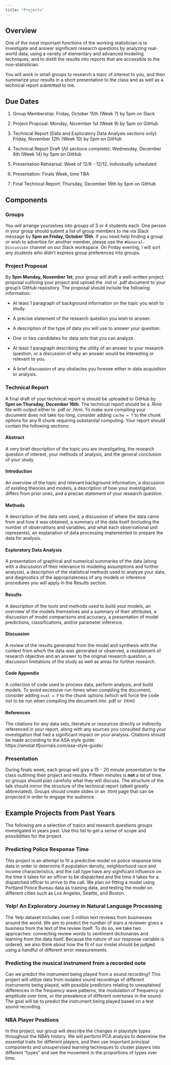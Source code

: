```yaml
---
title: "Projects"
---
```


## Overview
One of the most important functions of the working statistician is to investigate and answer significant research questions by analyzing real-world data, using a variety of elementary and advanced modeling techniques, and to distill the results into reports that are accessible to the non-statistician. 

You will work in small groups to research a topic of interest to you, and then summarize your results in a short presentation to the class and as well as a technical report submitted to me.

## Due Dates

1. Group Membership: Friday, October 15th (Week 7) by 5pm on Slack

2. Project Proposal: Monday, November 1st (Week 9) by 5pm on GitHub

3. Technical Report (Data and Exploratory Data Analysis sections only): Friday, November 12th (Week 10) by 5pm on GitHub

4. Technical Report Draft (All sections complete): Wednesday, December 8th (Week 14) by 5pm on GitHub

5. Presentation Rehearsal: Week of 12/6 - 12/12, individually scheduled

6. Presentation: Finals Week, time TBA

7. Final Technical Report: Thursday, December 16th by 5pm on GitHub



## Components

### Groups

You will arrange yourselves into groups of 3 or 4 students each. One person in your group should submit a list of group members to me via Slack message by **5pm on Friday, October 15th**. If you need help finding a group or wish to advertise for another member, please use the `#General-Discussion` channel on our Slack workspace. On Friday evening, I will sort any students who didn't express group preferences into groups.

### Project Proposal

By **5pm Monday, November 1st**, your group will draft a well-written project proposal outlining your project and upload the .md or .pdf document to your group's GitHub repository. The proposal should include the following information:

- At least 1 paragraph of background information on the topic you wish to study.

- A precise statement of the research question you wish to answer.

- A description of the type of data you will use to answer your question.

- One or two candidates for data sets that you can analyze.

- At least 1 paragraph describing the utility of an answer to your research question, or a discussion of why an answer would be interesting or relevant to you.

- A brief discussion of any obstacles you foresee either in data acquisition or analysis.

### Technical Report

A final draft of your technical report is should be uploaded to GitHub by **5pm on Thursday, December 16th**. The  technical report should be a .Rmd file with output either to .pdf or .html. To make sure compiling your document does not take too long, consider adding `cache = T` to the chunk options for any R chunk requiring substantial computing. Your report should contain the following sections:

#### Abstract

A very brief description of the topic you are investigating, the research question of interest, your methods of analysis, and the general conclusion of your study.

#### Introduction

An overview of the topic and relevant background information, a discussion of existing theories and models, a description of how your investigation differs from prior ones, and a precise statement of your research question.

#### Methods

A description of the data sets used, a discussion of where the data came from and how it was obtained, a summary of the data itself (including the number of observations and variables, and what each observational unit represents), an explanation of data processing implemented to prepare the data for analysis.

#### Exploratory Data Analysis

A presentation of graphical and numerical summaries of the data (along with a discussion of their relevance to modeling assumptions and further analysis), a description of the statistical methods used to analyze your data, and diagnostics of the appropriateness of any models or inference procedures you will apply in the Results section.

#### Results

A description of the tools and methods used to build your models, an overview of the models themselves and a summary of their attributes, a discussion of model comparisons and accuracy, a presentation of model predictions, classifications, and/or parameter inference.

#### Discussion

A review of the results generated from the model and synthesis with the context from which the data was generated or observed, a restatement of research objective and an answer to the original research question, a discussion limitations of the study as well as areas for further research.

#### Code Appendix 

A collection of code used to process data, perform analysis, and build models. To avoid excessive run-times when compiling the document, consider adding `eval = F` to the chunk options (which will force the code not to be run when compiling the document into .pdf or .html)

#### References

The citations for any data sets, literature or resources directly or indirectly referenced in your report, along with any sources you consulted during your investigation that had a significant impact on your analysis. Citations should be made according to the ASA style guide: https://amstat.tfjournals.com/asa-style-guide/

### Presentation

During finals week, each group will give a 15 - 20 minute presentation to the class outlining their project and results. Fifteen minutes is **not** a lot of time, so groups should plan carefully what they will discuss. The structure of the talk should mirror the structure of the technical report (albeit greatly abbreviated). Groups should create slides or an .html page that can be projected in order to engage the audience.

## Example Projects from Past Years

The following are a selection of topics and research questions groups investigated in years past. Use this list to get a sense of scope and possibilities for the project.

### Predicting Police Response Time


This project is an attempt to fit a predictive model on police response time data in order to determine if population density, neighborhood race and income characteristics, and the call type have any significant influence on the time it takes for an officer to be dispatched and the time it takes for a dispatched officer to arrive to the call. We plan on fitting a model using Portland Police Bureau data as training data, and testing the model on different cities such as Los Angeles, Seattle, and Boston.



### Yelp! An Exploratory Journey in Natural Language Processing


The Yelp dataset includes over 5 million text reviews from businesses around the world. We aim to predict the number of stars a reviewer gives a business from the text of the review itself. To do so, we take two approaches: connecting review words to sentiment dictionaries and learning from the data itself. Because the nature of our response variable is ordered, we also think about how the fit of our model should be judged using a handful of different error measurements.

### Predicting the musical instrument from a recorded note

Can we predict the instrument being played from a sound recording? This project will utilize data from isolated sound recordings of different instruments being played, with possible predictors relating to unexplained differences in the frequency wave patterns, the modulation of frequency or amplitude over time, or the prevalence of different overtones in the sound. The goal will be to predict the instrument being played based on a test sound recording.

### NBA Player Positions

In this project, our group will describe the changes in playstyle types throughout the NBA's history. We will perform PCA analysis to determine the essential traits for different players, and then use important principal components and unsupervised learning techinques to cluster players into different "types" and see the movement in the proportions of types over time.
